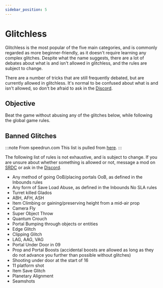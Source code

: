 ```yaml
---
sidebar_position: 5
---
```


# Glitchless

Glitchless is the most popular of the five main categories, and is commonly regarded as more
beginner-friendly, as it doesn't require learning any complex glitches. Despite what the name suggests, there are
a lot of debates about what is and isn't allowed in glitchless, and the rules are subject to change.

There are a number of tricks that are still frequently debated, but are currently allowed in glitchless. It's normal
to be confused about what is and isn't allowed, so don't be afraid to ask in the [Discord](https://discord.gg/gQ285vS).

[//]: # (TODO: Add documentation about glitches above)

## Objective
Beat the game without abusing any of the glitches below, while following the global game rules.

## Banned Glitches

:::note From speedrun.com
This list is pulled from [here](https://www.speedrun.com/portal?h=Glitchless-PC&rules=category&x=wk6pexd1-kn0mz7ol.jq6nxjnl).
:::

The following list of rules is not exhaustive, and is subject to change. If you are unsure about whether something is allowed or not,
message a mod on [SRDC](https://www.speedrun.com/portal) or ask in the [Discord](https://discord.com/invite/gQ285vS).
- Any method of going OoB/placing portals OoB, as defined in the Inbounds rules
- Any form of Save Load Abuse, as defined in the Inbounds No SLA rules
- Turret killed Glados
- ABH, AFH, ASH
- Item Climbing or gaining/preserving height from a mid-air prop
- Camera Fly
- Super Object Throw
- Quantum Crouch
- Portal Bumping through objects or entities
- Edge Glitch
- Clipping Glitch
- LAG, AAG, VAG
- Portal Under Door in 09
- Prop and Portal Boosts (accidental boosts are allowed as long as they do not advance you further than possible without glitches)
- Shooting under door at the start of 16
- 11 platform shot
- Item Save Glitch
- Planetary Alignment
- Seamshots